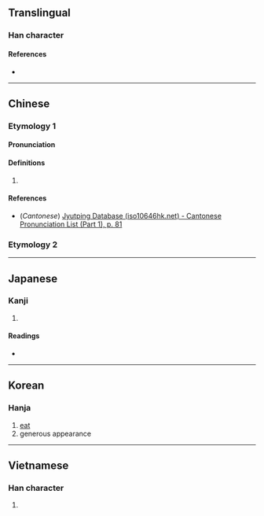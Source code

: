 {{character info/new}}
==Translingual==

===Han character===
{{Han char|rn=30|rad=口|as=09|sn=12|four=64013|canj=RTMV|ids=⿰口甚}}

====References====
* {{Han ref|kx=0197.080|dkj=03894|dj=0418.290|hdz=10649.040|uh=557F|ud=21887|bh=D878|bd=55416}}

----

==Chinese==
{{zh-forms}}

===Etymology 1===

====Pronunciation====
{{zh-pron
|m=dàn
|c=daam6
|mc=y
|oc=y
|ma=
|cat=n
}}

====Definitions====
{{zh-hanzi}}

# {{zh-only|啿啿|[[generous]] [[appearance]]}}

====References====
* (''Cantonese'') [http://www.iso10646hk.net/jp/document/download.jsp Jyutping Database (iso10646hk.net) - Cantonese Pronunciation List (Part 1), p. 81]

===Etymology 2===
{{zh-see|啖|a}}

----

==Japanese==

===Kanji===
{{ja-kanji|grade=|rs=口09}}

# {{defn|lang=ja|sort=口09}}

====Readings====
* {{ja-readings|on=[[たん]] (tan), [[どん]] (don)|kun=[[ゆたか]] (yutaka)}}

----

==Korean==

===Hanja===
{{ko-hanja|hangeul=[[담]], [[잠]]|rv=dam, jam|mr=tam, cham}}

# [[eat]]
# generous appearance

----

==Vietnamese==

===Han character===
{{vi-hantu|[[thầm]]|rs=口09}}

# {{defn|lang=vi|sort=口09}}
